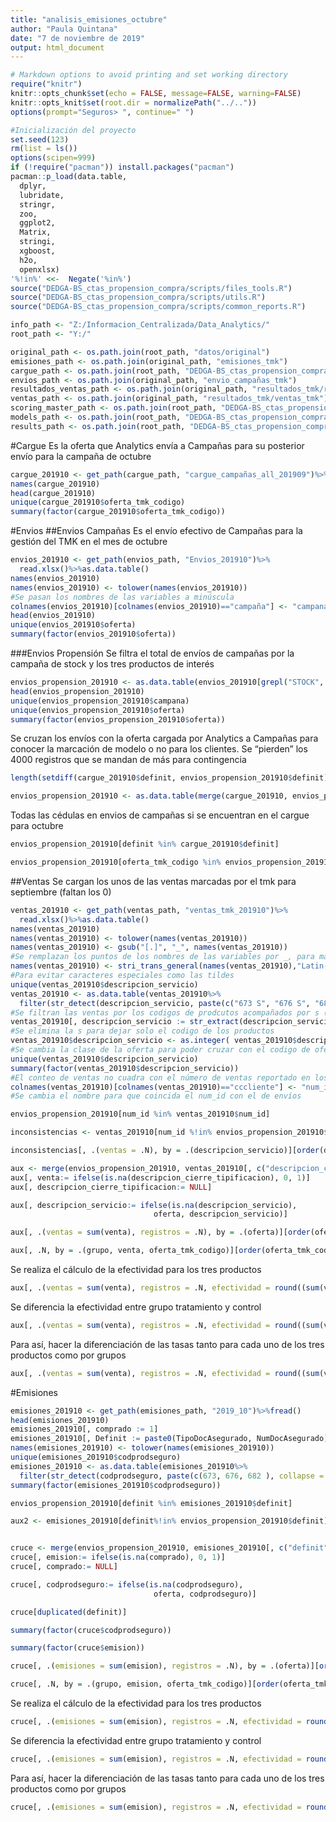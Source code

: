 ```yaml
---
title: "analisis_emisiones_octubre"
author: "Paula Quintana"
date: "7 de noviembre de 2019"
output: html_document
---
```


```r
# Markdown options to avoid printing and set working directory
require("knitr")
knitr::opts_chunk$set(echo = FALSE, message=FALSE, warning=FALSE)
knitr::opts_knit$set(root.dir = normalizePath("../.."))
options(prompt="Seguros> ", continue=" ") 
```


```r
#Inicialización del proyecto
set.seed(123)
rm(list = ls())
options(scipen=999)
if (!require("pacman")) install.packages("pacman")
pacman::p_load(data.table,
  dplyr,
  lubridate,
  stringr,
  zoo,
  ggplot2,
  Matrix,
  stringi,
  xgboost,
  h2o,
  openxlsx)
'%!in%' <<-  Negate('%in%')
source("DEDGA-BS_ctas_propension_compra/scripts/files_tools.R")
source("DEDGA-BS_ctas_propension_compra/scripts/utils.R")
source("DEDGA-BS_ctas_propension_compra/scripts/common_reports.R")

```

```r
info_path <- "Z:/Informacion_Centralizada/Data_Analytics/"
root_path <- "Y:/"

original_path <- os.path.join(root_path, "datos/original")
emisiones_path <- os.path.join(original_path, "emisiones_tmk")
cargue_path <- os.path.join(root_path, "DEDGA-BS_ctas_propension_compra/resultados/cargue/201909")
envios_path <- os.path.join(original_path, "envio_campañas_tmk")
resultados_ventas_path <- os.path.join(original_path, "resultados_tmk/resultados_ventas_tmk")
ventas_path <- os.path.join(original_path, "resultados_tmk/ventas_tmk")
scoring_master_path <- os.path.join(root_path, "DEDGA-BS_ctas_propension_compra/datos/master/master_scoring")
models_path <- os.path.join(root_path, "DEDGA-BS_ctas_propension_compra/propension_compra")
results_path <- os.path.join(root_path, "DEDGA-BS_ctas_propension_compra/resultados/resultados")
```

#Cargue
Es la oferta que Analytics envía a Campañas para su posterior envío para la campaña de octubre
```r
cargue_201910 <- get_path(cargue_path, "cargue_campañas_all_201909")%>%fread()
names(cargue_201910)
head(cargue_201910)
unique(cargue_201910$oferta_tmk_codigo)
summary(factor(cargue_201910$oferta_tmk_codigo))
```

#Envios
##Envios Campañas
Es el envío efectivo de Campañas para la gestión del TMK en el mes de octubre
```r
envios_201910 <- get_path(envios_path, "Envios_201910")%>%
  read.xlsx()%>%as.data.table()
names(envios_201910)
names(envios_201910) <- tolower(names(envios_201910))
#Se pasan los nombres de las variables a minúscula
colnames(envios_201910)[colnames(envios_201910)=="campaña"] <- "campana"
head(envios_201910)
unique(envios_201910$oferta)
summary(factor(envios_201910$oferta))  
```

###Envios Propensión
Se filtra el total de envíos de campañas por la campaña de stock y los tres productos de interés
```r
envios_propension_201910 <- as.data.table(envios_201910[grepl("STOCK", campana)] %>%filter(oferta == 673 | oferta == 676 | oferta == 682))
head(envios_propension_201910)
unique(envios_propension_201910$campana)
unique(envios_propension_201910$oferta)
summary(factor(envios_propension_201910$oferta))
```

Se cruzan los envíos con la oferta cargada por Analytics a Campañas para conocer la marcación de modelo o no para los clientes. Se "pierden" los 4000 registros que se mandan de más para contingencia 
```r
length(setdiff(cargue_201910$definit, envios_propension_201910$definit))
```

```r
envios_propension_201910 <- as.data.table(merge(cargue_201910, envios_propension_201910, by = "definit"))
```

Todas las cédulas en envios de campañas si se encuentran en el cargue para octubre
```r
envios_propension_201910[definit %in% cargue_201910$definit]
```

```r
envios_propension_201910[oferta_tmk_codigo %in% envios_propension_201910$oferta]
```

##Ventas
Se cargan los unos de las ventas marcadas por el tmk para septiembre (faltan los 0)
```r
ventas_201910 <- get_path(ventas_path, "ventas_tmk_201910")%>%
  read.xlsx()%>%as.data.table()
names(ventas_201910)
names(ventas_201910) <- tolower(names(ventas_201910))
names(ventas_201910) <- gsub("[.]", "_", names(ventas_201910))
#Se remplazan los puntos de los nombres de las variables por _, para mantener, formatos
names(ventas_201910) <- stri_trans_general(names(ventas_201910),"Latin-ASCII")
#Para evitar caracteres especiales como las tildes
unique(ventas_201910$descripcion_servicio)
ventas_201910 <- as.data.table(ventas_201910%>%
  filter(str_detect(descripcion_servicio, paste(c("673 S", "676 S", "682 S"), collapse = '|'))))
#Se filtran las ventas por los codigos de prodcutos acompañados por s (que referencian a la campaña de stock) y los tres prodcutos de interes
ventas_201910[, descripcion_servicio := str_extract(descripcion_servicio, "[[:digit:]]+")]
#Se elimina la s para dejar solo el codigo de los productos
ventas_201910$descripcion_servicio <- as.integer( ventas_201910$descripcion_servicio)
#Se cambia la clase de la oferta para poder cruzar con el codigo de oferta de envíos
unique(ventas_201910$descripcion_servicio)
summary(factor(ventas_201910$descripcion_servicio))
#El conteo de ventas no cuadra con el número de ventas reportado en los historicos de septiembre para PIF 676 y fraude 682
colnames(ventas_201910)[colnames(ventas_201910)=="cccliente"] <- "num_id"
#Se cambia el nombre para que coincida el num_id con el de envíos
```

```r
envios_propension_201910[num_id %in% ventas_201910$num_id]
```

```r
inconsistencias <- ventas_201910[num_id %!in% envios_propension_201910$num_id]
```

```r
inconsistencias[, .(ventas = .N), by = .(descripcion_servicio)][order(descripcion_servicio)]
```

```r
aux <- merge(envios_propension_201910, ventas_201910[, c("descripcion_cierre_tipificacion", "descripcion_servicio", "num_id")], by = "num_id", all.x = T)
aux[, venta:= ifelse(is.na(descripcion_cierre_tipificacion), 0, 1)]
aux[, descripcion_cierre_tipificacion:= NULL]
```

```r
aux[, descripcion_servicio:= ifelse(is.na(descripcion_servicio), 
                                oferta, descripcion_servicio)]
```

```r
aux[, .(ventas = sum(venta), registros = .N), by = .(oferta)][order(oferta)]
```

```r
aux[, .N, by = .(grupo, venta, oferta_tmk_codigo)][order(oferta_tmk_codigo, grupo)]
```
Se realiza el cálculo de la efectividad para los tres productos
```r
aux[, .(ventas = sum(venta), registros = .N, efectividad = round((sum(venta)/.N)*100, 2) ), by = .(oferta_tmk_codigo)][order(oferta_tmk_codigo)]
```

Se diferencia la efectividad entre grupo tratamiento y control
```r
aux[, .(ventas = sum(venta), registros = .N, efectividad = round((sum(venta)/.N)*100, 2) ), by = .(grupo)]
```

Para así, hacer la diferenciación de las tasas tanto para cada uno de los tres productos como por grupos
```r
aux[, .(ventas = sum(venta), registros = .N, efectividad = round((sum(venta)/.N)*100, 2) ), by = .(oferta_tmk_codigo, grupo)][order(oferta_tmk_codigo)]
```



#Emisiones

```r
emisiones_201910 <- get_path(emisiones_path, "2019_10")%>%fread()
head(emisiones_201910)
emisiones_201910[, comprado := 1]
emisiones_201910[, Definit := paste0(TipoDocAsegurado, NumDocAsegurado)]
names(emisiones_201910) <- tolower(names(emisiones_201910))
unique(emisiones_201910$codprodseguro)
emisiones_201910 <- as.data.table(emisiones_201910%>%
  filter(str_detect(codprodseguro, paste(c(673, 676, 682 ), collapse = '|'))))
summary(factor(emisiones_201910$codprodseguro))
```

```r
envios_propension_201910[definit %in% emisiones_201910$definit]
```
```r
aux2 <- emisiones_201910[definit%!in% envios_propension_201910$definit]
```

```r

```

```r
cruce <- merge(envios_propension_201910, emisiones_201910[, c("definit", "codprodseguro", "comprado")], by = "definit", all.x = T)
cruce[, emision:= ifelse(is.na(comprado), 0, 1)]
cruce[, comprado:= NULL]
```

```r
cruce[, codprodseguro:= ifelse(is.na(codprodseguro), 
                                oferta, codprodseguro)]
```

```r
cruce[duplicated(definit)]
```

```r
summary(factor(cruce$codprodseguro))
```

```r
summary(factor(cruce$emision))
```


```r
cruce[, .(emisiones = sum(emision), registros = .N), by = .(oferta)][order(oferta)]
```

```r
cruce[, .N, by = .(grupo, emision, oferta_tmk_codigo)][order(oferta_tmk_codigo, grupo)]
```

Se realiza el cálculo de la efectividad para los tres productos
```r
cruce[, .(emisiones = sum(emision), registros = .N, efectividad = round((sum(emision)/.N)*100, 2) ), by = .(oferta_tmk_codigo)][order(oferta_tmk_codigo)]
```

Se diferencia la efectividad entre grupo tratamiento y control
```r
cruce[, .(emisiones = sum(emision), registros = .N, efectividad = round((sum(emision)/.N)*100, 2) ), by = .(grupo)]
```

Para así, hacer la diferenciación de las tasas tanto para cada uno de los tres productos como por grupos
```r
cruce[, .(emisiones = sum(emision), registros = .N, efectividad = round((sum(emision)/.N)*100, 2) ), by = .(oferta_tmk_codigo, grupo)][order(oferta_tmk_codigo)]
```